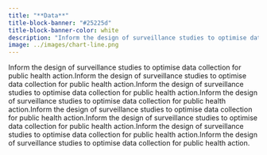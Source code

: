 ```yaml
---
title: "**Data**"
title-block-banner: "#25225d"
title-block-banner-color: white
description: "Inform the design of surveillance studies to optimise data collection for public health action."
image: ../images/chart-line.png
---
```



Inform the design of surveillance studies to optimise data collection for public health action.Inform the design of surveillance studies to optimise data collection for public health action.Inform the design of surveillance studies to optimise data collection for public health action.Inform the design of surveillance studies to optimise data collection for public health action.Inform the design of surveillance studies to optimise data collection for public health action.Inform the design of surveillance studies to optimise data collection for public health action.Inform the design of surveillance studies to optimise data collection for public health action.Inform the design of surveillance studies to optimise data collection for public health action.
